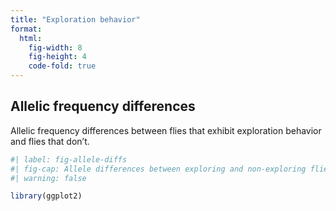 ```yaml
---
title: "Exploration behavior"
format:
  html:
    fig-width: 8
    fig-height: 4
    code-fold: true
---
```


## Allelic frequency differences

Allelic frequency differences between flies that exhibit exploration behavior and flies that don't.

```r
#| label: fig-allele-diffs
#| fig-cap: Allele differences between exploring and non-exploring flies. 
#| warning: false

library(ggplot2)

```
